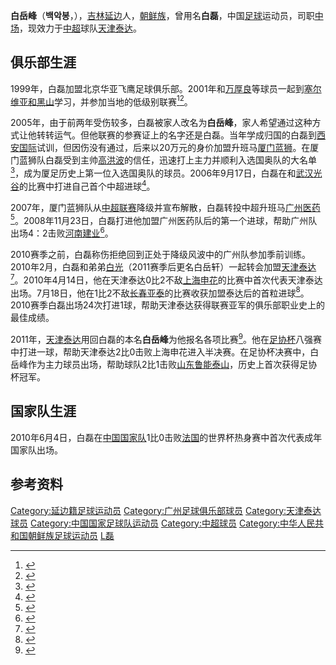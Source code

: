 {{Football player infobox
| playername = 白岳峰<br>백악봉
| image =
| fullname = 白岳峰
| height = {{height|m=1.77|precision=0}}
| nickname =
| dateofbirth = {{Birth date and age|year=1987|month=5|day=25}}
| cityofbirth = [[吉林|吉林]][[延边|延边]]
| countryofbirth = {{CHN}}
| currentclub = [[天津泰达|天津泰达]]
| clubnumber = 24
| position = [[中场|中场]]、[[边后卫|边后卫]]
| youthyears = 1999-2005年
| youthclubs = 华亚飞鹰
| years = 2006-2007年<br>2008-2009年<br>2010-
| clubs = [[厦门蓝狮|厦门蓝狮]]<br>[[广州医药|广州医药]]<br>[[天津泰达|天津泰达]]
| caps(goals) = 48 (2)<br>50 (2)<br>241 (3)
| nationalyears = 2010-2011
| nationalteam = {{fb|CHN}}
| nationalcaps(goals) = 3 (0)
| pcupdate = 2018年10月7日 
| ntupdate = 2010年10月8日 
| manageryears =
| managerclubs =
}}

'''白岳峰'''（'''백악봉'''，{{bd|1987年|5月25日|catIdx=B}}），[[吉林|吉林]][[延边|延边]]人，[[朝鲜族|朝鲜族]]，曾用名'''白磊'''，中国[[足球|足球]]运动员，司职[[中场|中场]]，现效力于[[中超|中超]]球队[[天津泰达|天津泰达]]。

==俱乐部生涯==

1999年，白磊加盟北京华亚飞鹰足球俱乐部。2001年和[[万厚良|万厚良]]等球员一起到[[塞尔维亚和黑山|塞尔维亚和黑山]]学习，并参加当地的低级别联赛<ref>{{cite web | title ="半壁中超皆御林军身影 北京足球墙里开花墙外香" | url =http://sports.sohu.com/20070817/n251632752.shtml | access-date =2009-09-17 | archive-date =2019-06-06 | archive-url =https://web.archive.org/web/20190606164428/http://sports.sohu.com/20070817/n251632752.shtml | dead-url =no }}</ref><ref>{{cite web |title=延边少年改名只为转运 塞黑镀金归来豪言入国足 |author1=路鹏宇 |url=http://sports.sina.com.cn/j/2006-03-14/22422102292.shtml |website=新浪网 |accessdate=2006-03-14}}</ref>。

2005年，由于前两年受伤较多，白磊被家人改名为'''白岳峰'''，家人希望通过这种方式让他转转运气。但他联赛的参赛证上的名字还是白磊。当年学成归国的白磊到[[西安国际|西安国际]]试训，但因伤没有通过，后来以20万元的身价加盟升班马[[厦门蓝狮|厦门蓝狮]]。在厦门蓝狮队白磊受到主帅[[高洪波|高洪波]]的信任，迅速打上主力并顺利入选国奥队的大名单<ref>{{cite web | title ="蓝狮小将白磊三进杜家军" | url =http://www.hdzxw.com/news/2007/3-20/FD_U_Article247445.html | access-date =2009-09-17 | archive-date =2019-06-09 | archive-url =https://web.archive.org/web/20190609185517/http://www.hdzxw.com/news/2007/3-20/FD_U_Article247445.html | dead-url =no }}</ref>，成为厦足历史上第一位入选国奥队的球员。2006年9月17日，白磊在和[[湖北武汉职业足球俱乐部|武汉光谷]]的比赛中打进自己首个中超进球<ref>{{cite web | title ="王博白岳峰进赛季首球 厦门2-0武汉主场五轮不败" | url =http://sports.sina.com.cn/j/2006-09-17/16532460668.shtml | access-date =2009-09-17 | archive-date =2019-06-11 | archive-url =https://web.archive.org/web/20190611233519/http://sports.sina.com.cn/j/2006-09-17/16532460668.shtml | dead-url =no }}</ref>。

2007年，厦门蓝狮队从[[中超联赛|中超联赛]]降级并宣布解散，白磊转投中超升班马[[广州医药|广州医药]]<ref>{{cite web | title ="厦门希望之星转投沈祥福 国奥铁卫道出心中最大遗憾" | url =http://sports.sina.com.cn/b/2008-01-05/11293399237.shtml | access-date =2009-09-17 | archive-date =2019-06-08 | archive-url =https://web.archive.org/web/20190608093118/http://sports.sina.com.cn/b/2008-01-05/11293399237.shtml | dead-url =no }}</ref>。2008年11月23日，白磊打进他加盟广州医药队后的第一个进球，帮助广州队出场4：2击败[[河南建业|河南建业]]<ref>{{cite web| title ="广药4-2河南成功复仇 拉米博得点球拼到抽筋" |url=http://sports.qq.com/a/20081124/000077.htm}}</ref>。

2010赛季之前，白磊称伤拒绝回到正处于降级风波中的广州队参加季前训练。2010年2月，白磊和弟弟[[白岳轩|白光]]（2011赛季后更名白岳轩）一起转会加盟[[天津泰达|天津泰达]]<ref>{{cite web | title ="王新欣吴伟安撤牌留守泰达 国安欲引之人加盟建业" | url =http://sports.sina.com.cn/j/2010-02-12/21434837577.shtml | access-date =2010-02-12 | archive-date =2010-02-16 | archive-url =https://web.archive.org/web/20100216070840/http://sports.sina.com.cn/j/2010-02-12/21434837577.shtml | dead-url =no }}</ref>。2010年4月14日，他在天津泰达0比2不敌[[上海申花|上海申花]]的比赛中首次代表天津泰达出场。7月18日，他在1比2不敌[[长春亚泰|长春亚泰]]的比赛收获加盟泰达后的首粒进球<ref>{{cite web | title ="白磊收获加盟泰达首粒进球 表现耀眼憾未能救主" | url =http://sports.sohu.com/20100719/n273588557.shtml | access-date =2011-11-21 | archive-date =2019-06-07 | archive-url =https://web.archive.org/web/20190607182945/http://sports.sohu.com/20100719/n273588557.shtml | dead-url =no }}</ref>。2010赛季白磊出场24次打进1球，帮助天津泰达获得联赛亚军的俱乐部职业史上的最佳成绩。

2011年，[[天津泰达|天津泰达]]用回白磊的本名'''白岳峰'''为他报名各项比赛<ref>{{cite web| title =泰达澄清亚冠名单无佐里奇 白磊本名是白岳峰| url =http://www.tj-football.com/News1View.asp?ID=7739&SortID=88| deadurl =yes| archiveurl =https://web.archive.org/web/20160304071338/http://www.tj-football.com/News1View.asp?ID=7739&SortID=88| archivedate =2016-03-04}}</ref>。他在[[2011年中国足协杯|足协杯]]八强赛中打进一球，帮助天津泰达2比0击败上海申花进入半决赛。在足协杯决赛中，白岳峰作为主力球员出场，帮助球队2比1击败[[山东鲁能泰山|山东鲁能泰山]]，历史上首次获得足协杯冠军。

==国家队生涯==
2010年6月4日，白磊在[[中国国家足球队|中国国家队]]1比0击败[[法国国家足球队|法国]]的世界杯热身赛中首次代表成年国家队出场。

==参考资料==
{{reflist}}

{{2008年广州医药名单}}
{{2009年广州医药名单}}
{{2010年中超分类名单天津}}
{{2011年中超分类名单天津}}
{{2012年中超分类名单天津}}
{{2013年中超分类名单天津}}
{{2014年中超分类名单天津}}
{{2015年中超分类名单天津}}
{{2016年中超分类名单天津}}
{{2017年中超分类名单天津泰达}}
{{2018年中超分类名单天津泰达}}
{{2019年中超分类名单天津泰达}}
{{2020年中超分类名单天津泰达}}

{{DEFAULTSORT:Bai白磊}}
[[Category:延边籍足球运动员|Category:延边籍足球运动员]]
[[Category:广州足球俱乐部球员|Category:广州足球俱乐部球员]]
[[Category:天津泰达球员|Category:天津泰达球员]]
[[Category:中国国家足球队运动员|Category:中国国家足球队运动员]]
[[Category:中超球员|Category:中超球员]]
[[Category:中华人民共和国朝鲜族足球运动员|Category:中华人民共和国朝鲜族足球运动员]]
[[Category:白姓|L磊]]